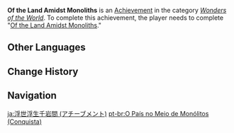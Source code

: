 {{Achievement Infobox
|title        = Of the Land Amidst Monoliths
|id           = 84009
|order id     = 4010
|category     = Wonders of the World
|description  = Complete "[[Of the Land Amidst Monoliths]]"
|requirements = 
|primogems    = 10
|tracking     = 
|hidden       = 1
|quest        = Of the Land Amidst Monoliths
|type         = Quest
}}
'''Of the Land Amidst Monoliths''' is an [[Achievement]] in the category ''[[Wonders of the World]]''. To complete this achievement, the player needs to complete "[[Of the Land Amidst Monoliths]]."
<!--
==Trivia==

==Video Guides==
{{EVT
|video1   = 
|caption1 = 
}}
-->
==Other Languages==
{{Transclude|Of the Land Amidst Monoliths|Other Languages}}

==Change History==
{{Change History|1.0}}
<!--
==References==
{{Reflist}}
-->
==Navigation==
{{Achievement Navbox|Wonders of the World|Quest}}

[[ja:浮世浮生千岩間 (アチーブメント)]]
[[pt-br:O País no Meio de Monólitos (Conquista)]]